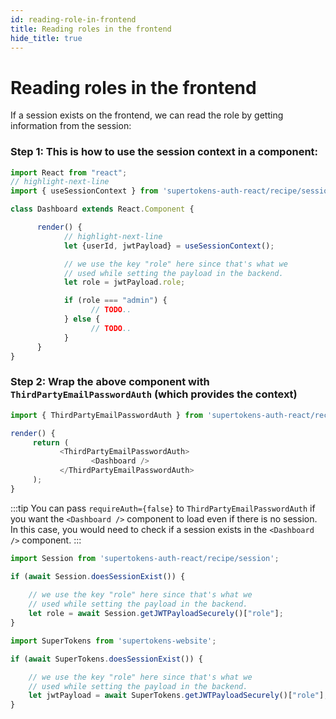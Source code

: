 ```yaml
---
id: reading-role-in-frontend
title: Reading roles in the frontend
hide_title: true
---
```



# Reading roles in the frontend

If a session exists on the frontend, we can read the role by getting information from the session:
<FrontendSDKTabs>
<TabItem value="reactjs">
<FrontendReactContextSubTabs>
<TabItem value="with-react-context">

### Step 1: This is how to use the session context in a component:

```js
import React from "react";
// highlight-next-line
import { useSessionContext } from 'supertokens-auth-react/recipe/session';

class Dashboard extends React.Component {

      render() {
            // highlight-next-line
            let {userId, jwtPayload} = useSessionContext();

            // we use the key "role" here since that's what we
            // used while setting the payload in the backend. 
            let role = jwtPayload.role;

            if (role === "admin") {
                  // TODO..
            } else {
                  // TODO..
            }
      }
}
```

### Step 2: Wrap the above component with `ThirdPartyEmailPasswordAuth` (which provides the context)

```js
import { ThirdPartyEmailPasswordAuth } from 'supertokens-auth-react/recipe/thirdpartyemailpassword';

render() {
     return (
           <ThirdPartyEmailPasswordAuth>
                  <Dashboard />
           </ThirdPartyEmailPasswordAuth>
     );
}
```

:::tip
You can pass `requireAuth={false}` to `ThirdPartyEmailPasswordAuth` if you want the `<Dashboard />` component to load even if there is no session. In this case, you would need to check if a session exists in the `<Dashboard />` component.
:::

</TabItem>
<TabItem value="without-react-context">

```js
import Session from 'supertokens-auth-react/recipe/session';

if (await Session.doesSessionExist()) {
    
    // we use the key "role" here since that's what we
    // used while setting the payload in the backend. 
    let role = await Session.getJWTPayloadSecurely()["role"];
}
```

</TabItem>
</FrontendReactContextSubTabs>
</TabItem>

<TabItem value="vanillajs">

```js
import SuperTokens from 'supertokens-website';

if (await SuperTokens.doesSessionExist()) {

    // we use the key "role" here since that's what we
    // used while setting the payload in the backend. 
    let jwtPayload = await SuperTokens.getJWTPayloadSecurely()["role"];
}
```

</TabItem>
</FrontendSDKTabs>
